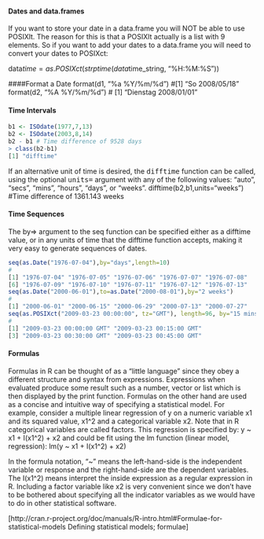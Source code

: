 
####  Dates and data.frames
If you want to store your date in a data.frame you will NOT be able to use POSIXlt. The reason for this is that a POSIXlt actually is a list with 9 elements. So if you want to add your dates to a data.frame you will need to convert your dates to POSIXct:

data$time = as.POSIXct(strptime(data$time_string, "%H:%M:%S"))

####Format a Date
format(d1, "%a %Y/%m/%d") #[1] "So 2008/05/18" format(d2, "%A %Y/%m/%d") # [1] "Dienstag 2008/01/01"

#### Time Intervals

```r
b1 <- ISOdate(1977,7,13) 
b2 <- ISOdate(2003,8,14) 
b2 - b1 # Time difference of 9528 days 
> class(b2-b1) 
[1] "difftime"
```
If an alternative unit of time is desired, the <tt>difftime</tt> function can be called, using the optional <tt>units=</tt> argument with any of the following values: "auto", "secs", "mins", "hours", "days", or "weeks".
difftime(b2,b1,units="weeks") #Time difference of 1361.143 weeks

#### Time Sequences
The by=> argument to the seq function can be specified either as a difftime value, or in any units of time that the difftime function accepts, making it very easy to generate sequences of dates.
```r
seq(as.Date("1976-07-04"),by="days",length=10) 
# 
[1] "1976-07-04" "1976-07-05" "1976-07-06" "1976-07-07" "1976-07-08" 
[6] "1976-07-09" "1976-07-10" "1976-07-11" "1976-07-12" "1976-07-13" 
seq(as.Date("2000-06-01"),to=as.Date("2000-08-01"),by="2 weeks") 
# 
[1] "2000-06-01" "2000-06-15" "2000-06-29" "2000-07-13" "2000-07-27" 
seq(as.POSIXct("2009-03-23 00:00:00", tz="GMT"), length=96, by="15 mins") 
# 
[1] "2009-03-23 00:00:00 GMT" "2009-03-23 00:15:00 GMT" 
[3] "2009-03-23 00:30:00 GMT" "2009-03-23 00:45:00 GMT"
```
#### Formulas
Formulas in R can be thought of as a "little language" since they obey a different structure and syntax from expressions. Expressions when evaluated produce some result such as a number, vector or list which is then displayed by the print function. Formulas on the other hand are used as a concise and intuitive way of specifying a statistical model. For example, consider a multiple linear regression of y on a numeric variable x1 and its squared value, x1^2 and a categorical variable x2. Note that in R categorical variables are called factors. This regression is specified by:
y ~ x1 + I(x1^2) + x2
and could be fit using the lm function (linear model, regression):
lm(y ~ x1 + I(x1^2) + x2)

In the formula notation, "~" means the left-hand-side is the independent variable or response and the right-hand-side are the dependent variables. The I(x1^2) means interpret the inside expression as a regular expression in R. Including a factor variable like x2 is very convenient since we don't have to be bothered about specifying all the indicator variables as we would have to do in other statistical software.

[http://cran.r-project.org/doc/manuals/R-intro.html#Formulae-for-statistical-models Defining statistical models; formulae]
